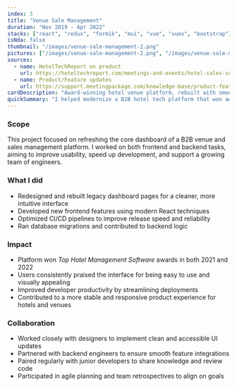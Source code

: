 ```yaml
---
index: 3
title: "Venue Sale Management"
duration: "Nov 2019 - Apr 2022"
stacks: ["react", "redux", "formik", "mui", "vue", "vuex", "bootstrap"]
isNda: false
thumbnail: "/images/venue-sale-management-2.png"
pictures: ["/images/venue-sale-management-2.png", "/images/venue-sale-management-1.png"]
sources:
  - name: HotelTechReport on product
    url: https://hoteltechreport.com/meetings-and-events/hotel-sales-software/meetingpackagecom-hotels
  - name: Product/Feature updates
    url: https://support.meetingpackage.com/knowledge-base/product-feature-updates
cardDescription: "Award-winning hotel venue platform, rebuilt with smoother UX and modern React."
quickSummary: "I helped modernize a B2B hotel tech platform that won awards two years in a row. From redesigning dashboards to improving developer workflows, I worked across the stack to boost performance, usability, and team productivity."
---
```

### Scope

This project focused on refreshing the core dashboard of a B2B venue and sales management platform. I worked on both frontend and backend tasks, aiming to improve usability, speed up development, and support a growing team of engineers.

### What I did

- Redesigned and rebuilt legacy dashboard pages for a cleaner, more intuitive interface
- Developed new frontend features using modern React techniques
- Optimized CI/CD pipelines to improve release speed and reliability
- Ran database migrations and contributed to backend logic

### Impact

- Platform won _Top Hotel Management Software_ awards in both 2021 and 2022
- Users consistently praised the interface for being easy to use and visually appealing
- Improved developer productivity by streamlining deployments
- Contributed to a more stable and responsive product experience for hotels and venues

### Collaboration

- Worked closely with designers to implement clean and accessible UI updates
- Partnered with backend engineers to ensure smooth feature integrations
- Paired regularly with junior developers to share knowledge and review code
- Participated in agile planning and team retrospectives to align on goals
